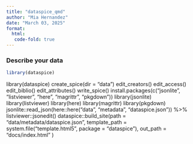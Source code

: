 ```yaml
---
title: "dataspice_qmd"
author: "Mia Hernandez"
date: "March 03, 2025"
format: 
  html: 
   code-fold: true
---
```


### Describe your data

``` r
library(dataspice)
```

library(dataspice) create_spice(dir = "data") edit_creators() edit_access() edit_biblio() edit_attributes() write_spice() install.packages(c("jsonlite", "listviewer", "here", "magrittr", "pkgdown")) library(jsonlite) library(listviewer) library(here) library(magrittr) library(pkgdown) jsonlite::read_json(here::here("data", "metadata", "dataspice.json")) %\>% listviewer::jsonedit() dataspice::build_site(path = "data/metadata/dataspice.json", template_path = system.file("template.html5", package = "dataspice"), out_path = "docs/index.html" )
